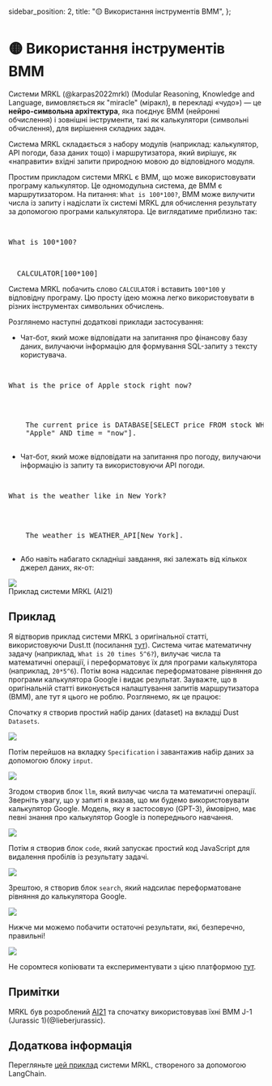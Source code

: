   sidebar_position: 2,
  title: "🟡 Використання інструментів ВММ",
};

# 🟡 Використання інструментів ВММ

Системи MRKL (@karpas2022mrkl) (Modular Reasoning, Knowledge and Language, вимовляється як "miracle" (міракл), в перекладі «чудо») — це **нейро-символьна архітектура**, яка поєднує ВММ (нейронні обчислення) і зовнішні інструменти, такі як калькулятори (символьні обчислення), для вирішення складних задач.

Система MRKL складається з набору модулів (наприклад: калькулятор, API погоди, база даних тощо) і маршрутизатора, який вирішує, як «направити» вхідні запити природною мовою до відповідного модуля.

Простим прикладом системи MRKL є ВММ, що може використовувати програму калькулятор. Це одномодульна система, де ВММ є маршрутизатором. На питання: `What is 100*100?`, ВММ може вилучити числа із запиту і надіслати їх системі MRKL для обчислення результату за допомогою програми калькулятора. Це виглядатиме приблизно так:

<pre>
  <p>What is 100*100?</p>

  <span className="bluegreen-highlight">CALCULATOR[100*100]</span>
</pre>

Система MRKL побачить слово `CALCULATOR` і вставить `100*100` у відповідну програму. Цю просту ідею можна легко використовувати в різних інструментах символьних обчислень.

Розглянемо наступні додаткові приклади застосування:

- Чат-бот, який може відповідати на запитання про фінансову базу даних, вилучаючи інформацію для формування SQL-запиту з тексту користувача.

<pre>
  <p>What is the price of Apple stock right now?</p>

  <span className="bluegreen-highlight">
    The current price is DATABASE[SELECT price FROM stock WHERE company =
    "Apple" AND time = "now"].
  </span>
</pre>

- Чат-бот, який може відповідати на запитання про погоду, вилучаючи інформацію із запиту та використовуючи API погоди.

<pre>
  <p>What is the weather like in New York?</p>

  <span className="bluegreen-highlight">
    The weather is WEATHER_API[New York].
  </span>
</pre>

- Або навіть набагато складніші завдання, які залежать від кількох джерел даних, як-от:

<div style={{ textAlign: "center" }}>
  <Image
    src="/docs/assets/advanced/mrkl_task.webp"
    width={1600}
    height={1331}
    style={{ width: "500px", margin: "auto" }}
  />
</div>

<div style={{ textAlign: "center" }}>Приклад системи MRKL (AI21)</div>

## Приклад

Я відтворив приклад системи MRKL з оригінальної статті, використовуючи Dust.tt (посилання [тут](https://dust.tt/w/ddebdfcdde/a/98bdd65cb7)). Система читає математичну задачу (наприклад, `What is 20 times 5^6?`), вилучає числа та математичні операції, і переформатовує їх для програми калькулятора (наприклад, `20*5^6`). Потім вона надсилає переформатоване рівняння до програми калькулятора Google і видає результат. Зауважте, що в оригінальній статті виконується налаштування запитів маршрутизатора (ВММ), але тут я цього не роблю. Розглянемо, як це працює:

Спочатку я створив простий набір даних (dataset) на вкладці Dust `Datasets`.

<div style={{ textAlign: "center" }}>
  <Image
    src="/docs/assets/advanced/mrkl/dataset.webp"
    width={2818}
    height={820}
    style={{ width: "750px", margin: "auto" }}
  />
</div>

Потім перейшов на вкладку `Specification` і завантажив набір даних за допомогою блоку `input`.

<div style={{ textAlign: "center" }}>
  <Image
    src="/docs/assets/advanced/mrkl/load_dataset.webp"
    width={2790}
    height={508}
    style={{ width: "750px", margin: "auto" }}
  />
</div>

Згодом створив блок `llm`, який вилучає числа та математичні операції. Зверніть увагу, що у запиті я вказав, що ми будемо використовувати калькулятор Google. Модель, яку я застосовую (GPT-3), ймовірно, має певні знання про калькулятор Google із попереднього навчання.

<div style={{ textAlign: "center" }}>
  <Image
    src="/docs/assets/advanced/mrkl/model.webp"
    width={2790}
    height={960}
    style={{ width: "750px", margin: "auto" }}
  />
</div>

Потім я створив блок `code`, який запускає простий код JavaScript для видалення пробілів із результату задачі.

<div style={{ textAlign: "center" }}>
  <Image
    src="/docs/assets/advanced/mrkl/extract.webp"
    width={2790}
    height={532}
    style={{ width: "750px", margin: "auto" }}
  />
</div>

Зрештою, я створив блок `search`, який надсилає переформатоване рівняння до калькулятора Google.

<div style={{ textAlign: "center" }}>
  <Image
    src="/docs/assets/advanced/mrkl/search.webp"
    width={2790}
    height={1310}
    style={{ width: "750px", margin: "auto" }}
  />
</div>

Нижче ми можемо побачити остаточні результати, які, безперечно, правильні!

<div style={{ textAlign: "center" }}>
  <Image
    src="/docs/assets/advanced/mrkl/final.webp"
    width={2784}
    height={494}
    style={{ width: "750px", margin: "auto" }}
  />
</div>

Не соромтеся копіювати та експериментувати з цією платформою [тут](https://dust.tt/w/ddebdfcdde/a/98bdd65cb7).

## Примітки

MRKL був розроблений [AI21](https://www.ai21.com/) та спочатку використовував їхні ВММ J-1 (Jurassic 1)(@lieberjurassic).

## Додаткова інформація

Перегляньте [цей приклад](https://python.langchain.com/docs/modules/agents/how_to/mrkl) системи MRKL, створеного за допомогою LangChain.
